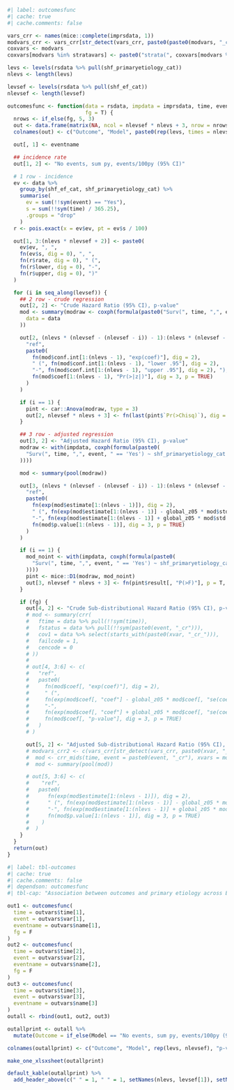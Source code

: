 ```r
#| label: outcomesfunc
#| cache: true
#| cache.comments: false

vars_crr <- names(mice::complete(imprsdata, 1))
modvars_crr <- vars_crr[str_detect(vars_crr, paste0(paste0(modvars, "_cr_"), collapse = "|"))]
coxvars <- modvars
coxvars[modvars %in% stratavars] <- paste0("strata(", coxvars[modvars %in% stratavars], ")")

levs <- levels(rsdata %>% pull(shf_primaryetiology_cat))
nlevs <- length(levs)

levsef <- levels(rsdata %>% pull(shf_ef_cat))
nlevsef <- length(levsef)

outcomesfunc <- function(data = rsdata, impdata = imprsdata, time, event, eventname,
                         fg = T) {
  nrows <- if_else(fg, 5, 3)
  out <- data.frame(matrix(NA, ncol = nlevsef * nlevs + 3, nrow = nrows))
  colnames(out) <- c("Outcome", "Model", paste0(rep(levs, times = nlevsef), rep(levsef, each = nlevs)), "p-value interaction")

  out[, 1] <- eventname

  ## incidence rate
  out[1, 2] <- "No events, sum py, events/100py (95% CI)"

  # 1 row - incidence
  ev <- data %>%
    group_by(shf_ef_cat, shf_primaryetiology_cat) %>%
    summarise(
      ev = sum(!!sym(event) == "Yes"),
      s = sum(!!sym(time) / 365.25),
      .groups = "drop"
    )
  r <- pois.exact(x = ev$ev, pt = ev$s / 100)

  out[1, 3:(nlevs * nlevsef + 2)] <- paste0(
    ev$ev, ", ",
    fn(ev$s, dig = 0), ", ",
    fn(r$rate, dig = 0), " (",
    fn(r$lower, dig = 0), "-",
    fn(r$upper, dig = 0), ")"
  )

  for (i in seq_along(levsef)) {
    ## 2 row - crude regression
    out[2, 2] <- "Crude Hazard Ratio (95% CI), p-value"
    mod <- summary(modraw <- coxph(formula(paste0("Surv(", time, ",", event, "== 'Yes') ~ shf_primaryetiology_cat * relevel(shf_ef_cat, ref = '", levsef[i], "')")),
      data = data
    ))

    out[2, (nlevs * (nlevsef - (nlevsef - i)) - 1):(nlevs * (nlevsef - (nlevsef - i)) + nlevsef - 1)] <- c(
      "ref",
      paste0(
        fn(mod$conf.int[1:(nlevs - 1), "exp(coef)"], dig = 2),
        " (", fn(mod$conf.int[1:(nlevs - 1), "lower .95"], dig = 2),
        "-", fn(mod$conf.int[1:(nlevs - 1), "upper .95"], dig = 2), "), ",
        fn(mod$coef[1:(nlevs - 1), "Pr(>|z|)"], dig = 3, p = TRUE)
      )
    )

    if (i == 1) {
      pint <- car::Anova(modraw, type = 3)
      out[2, nlevsef * nlevs + 3] <- fn(last(pint$`Pr(>Chisq)`), dig = 3, p = T)
    }

    ## 3 row - adjusted regression
    out[3, 2] <- "Adjusted Hazard Ratio (95% CI), p-value"
    modraw <- with(impdata, coxph(formula(paste0(
      "Surv(", time, ",", event, " == 'Yes') ~ shf_primaryetiology_cat * relevel(shf_ef_cat, ref = '", levsef[i], "') + ", paste(coxvars, collapse = " + ")
    ))))

    mod <- summary(pool(modraw))

    out[3, (nlevs * (nlevsef - (nlevsef - i)) - 1):(nlevs * (nlevsef - (nlevsef - i)) + nlevsef - 1)] <- c(
      "ref",
      paste0(
        fn(exp(mod$estimate[1:(nlevs - 1)]), dig = 2),
        " (", fn(exp(mod$estimate[1:(nlevs - 1)] - global_z05 * mod$std.error[1:(nlevs - 1)]), dig = 2),
        "-", fn(exp(mod$estimate[1:(nlevs - 1)] + global_z05 * mod$std.error[1:(nlevs - 1)]), dig = 2), "), ",
        fn(mod$p.value[1:(nlevs - 1)], dig = 3, p = TRUE)
      )
    )

    if (i == 1) {
      mod_noint <- with(impdata, coxph(formula(paste0(
        "Surv(", time, ",", event, " == 'Yes') ~ shf_primaryetiology_cat + relevel(shf_ef_cat, ref = '", levsef[i], "') + ", paste(coxvars, collapse = " + ")
      ))))
      pint <- mice::D1(modraw, mod_noint)
      out[3, nlevsef * nlevs + 3] <- fn(pint$result[, "P(>F)"], p = T, dig = 3)
    }

    if (fg) {
      out[4, 2] <- "Crude Sub-distributional Hazard Ratio (95% CI), p-value"
      # mod <- summary(crr(
      #   ftime = data %>% pull(!!sym(time)),
      #   fstatus = data %>% pull(!!sym(paste0(event, "_cr"))),
      #   cov1 = data %>% select(starts_with(paste0(xvar, "_cr_"))),
      #   failcode = 1,
      #   cencode = 0
      # ))
      #
      # out[4, 3:6] <- c(
      #   "ref",
      #   paste0(
      #     fn(mod$coef[, "exp(coef)"], dig = 2),
      #     " (",
      #     fn(exp(mod$coef[, "coef"] - global_z05 * mod$coef[, "se(coef)"]), dig = 2),
      #     "-",
      #     fn(exp(mod$coef[, "coef"] + global_z05 * mod$coef[, "se(coef)"]), dig = 2), "), ",
      #     fn(mod$coef[, "p-value"], dig = 3, p = TRUE)
      #   )
      # )

      out[5, 2] <- "Adjusted Sub-distributional Hazard Ratio (95% CI), p-value"
      # modvars_crr2 <- c(vars_crr[str_detect(vars_crr, paste0(xvar, "_cr_"))], modvars_crr)
      #  mod <- crr_mids(time, event = paste0(event, "_cr"), xvars = modvars_crr2, impdata)
      #  mod <- summary(pool(mod))

      # out[5, 3:6] <- c(
      #    "ref",
      #   paste0(
      #      fn(exp(mod$estimate[1:(nlevs - 1)]), dig = 2),
      #      " (", fn(exp(mod$estimate[1:(nlevs - 1)] - global_z05 * mod$std.error[1:(nlevs - 1)]), dig = 2),
      #      "-", fn(exp(mod$estimate[1:(nlevs - 1)] + global_z05 * mod$std.error[1:(nlevs - 1)]), dig = 2), "), ",
      #      fn(mod$p.value[1:(nlevs - 1)], dig = 3, p = TRUE)
      #    )
      #  )
    }
  }
  return(out)
}
```

```r
#| label: tbl-outcomes
#| cache: true
#| cache.comments: false
#| dependson: outcomesfunc
#| tbl-cap: "Association between outcomes and primary etiology across EF"

out1 <- outcomesfunc(
  time = outvars$time[1],
  event = outvars$var[1],
  eventname = outvars$name[1],
  fg = F
)
out2 <- outcomesfunc(
  time = outvars$time[2],
  event = outvars$var[2],
  eventname = outvars$name[2],
  fg = F
)
out3 <- outcomesfunc(
  time = outvars$time[3],
  event = outvars$var[3],
  eventname = outvars$name[3]
)
outall <- rbind(out1, out2, out3)

outallprint <- outall %>%
  mutate(Outcome = if_else(Model == "No events, sum py, events/100py (95% CI)", Outcome, NA))

colnames(outallprint) <- c("Outcome", "Model", rep(levs, nlevsef), "p-value interaction")

make_one_xlsxsheet(outallprint)

default_kable(outallprint) %>%
  add_header_above(c(" " = 1, " " = 1, setNames(nlevs, levsef[1]), setNames(nlevs, levsef[2]), setNames(nlevs, levsef[3]), " " = 1))
```
